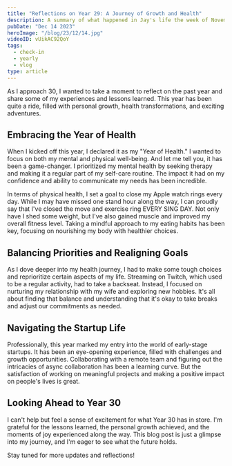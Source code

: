 ```yaml
---
title: "Reflections on Year 29: A Journey of Growth and Health"
description: A summary of what happened in Jay's life the week of November 27th.
pubDate: "Dec 14 2023"
heroImage: "/blog/23/12/14.jpg"
videoID: vUikAC92QoY
tags:
  - check-in
  - yearly
  - vlog
type: article
---
```



As I approach 30, I wanted to take a moment to reflect on the past year and share some of my experiences and lessons learned. This year has been quite a ride, filled with personal growth, health transformations, and exciting adventures.

<YouTube id={frontmatter.videoID} />

## Embracing the Year of Health

When I kicked off this year, I declared it as my "Year of Health." I wanted to focus on both my mental and physical well-being. And let me tell you, it has been a game-changer. I prioritized my mental health by seeking therapy and making it a regular part of my self-care routine. The impact it had on my confidence and ability to communicate my needs has been incredible.

In terms of physical health, I set a goal to close my Apple watch rings every day. While I may have missed one stand hour along the way, I can proudly say that I've closed the move and exercise ring EVERY SING DAY. Not only have I shed some weight, but I've also gained muscle and improved my overall fitness level. Taking a mindful approach to my eating habits has been key, focusing on nourishing my body with healthier choices.

## Balancing Priorities and Realigning Goals

As I dove deeper into my health journey, I had to make some tough choices and reprioritize certain aspects of my life. Streaming on Twitch, which used to be a regular activity, had to take a backseat. Instead, I focused on nurturing my relationship with my wife and exploring new hobbies. It's all about finding that balance and understanding that it's okay to take breaks and adjust our commitments as needed.

## Navigating the Startup Life

Professionally, this year marked my entry into the world of early-stage startups. It has been an eye-opening experience, filled with challenges and growth opportunities. Collaborating with a remote team and figuring out the intricacies of async collaboration has been a learning curve. But the satisfaction of working on meaningful projects and making a positive impact on people's lives is great.

## Looking Ahead to Year 30

I can't help but feel a sense of excitement for what Year 30 has in store. I'm grateful for the lessons learned, the personal growth achieved, and the moments of joy experienced along the way. This blog post is just a glimpse into my journey, and I'm eager to see what the future holds.

Stay tuned for more updates and reflections!
